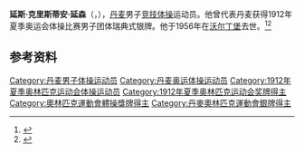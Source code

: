 {{NoteTA|G1=Sports}}
'''延斯·克里斯蒂安·延森'''（{{lang-da|Jens Kristian Jensen}}，{{bd|1885年|3月22日|1956年|3月27日}}），[[丹麦|丹麦]]男子[[竞技体操|竞技体操]]运动员。他曾代表丹麦获得1912年夏季奥运会体操比赛男子团体瑞典式银牌。他于1956年在[[沃尔丁堡|沃尔丁堡]]去世。<ref>{{Cite web|title=Jens Kristian JENSEN|url=https://www.olympic.org/jens-kristian-jensen|accessdate=2021-03-29|work=International Olympic Committee|archive-date=2017-11-17|archive-url=https://web.archive.org/web/20171117004409/https://www.olympic.org/Jens-Kristian-Jensen|dead-url=no}}</ref><ref>{{cite web|url=https://www.olympedia.org/athletes/29645|title=Jens Kristian Jensen|work=Olympedia|accessdate=2021-03-30|archive-date=2021-04-19|archive-url=https://web.archive.org/web/20210419051258/https://www.olympedia.org/athletes/29645|dead-url=no}}</ref>

== 参考资料 ==
{{reflist}}

{{Authority control}}
{{DEFAULTSORT:Jensen, Jens-Kristian}}
[[Category:丹麦男子体操运动员|Category:丹麦男子体操运动员]]
[[Category:丹麦奥运体操运动员|Category:丹麦奥运体操运动员]]
[[Category:1912年夏季奥林匹克运动会体操运动员|Category:1912年夏季奥林匹克运动会体操运动员]]
[[Category:1912年夏季奥林匹克运动会奖牌得主|Category:1912年夏季奥林匹克运动会奖牌得主]]
[[Category:奧林匹克運動會體操獎牌得主|Category:奧林匹克運動會體操獎牌得主]]
[[Category:丹麥奧林匹克運動會銀牌得主|Category:丹麥奧林匹克運動會銀牌得主]]